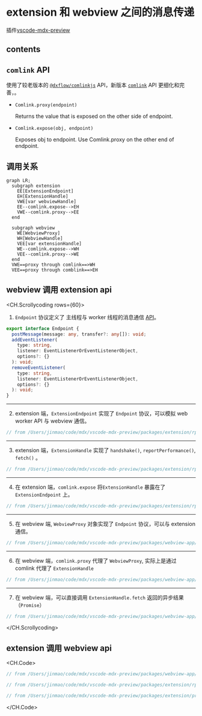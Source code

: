 # extension 和 webview 之间的消息传递

插件[vscode-mdx-preview](./start)

## contents

## `comlink` API

使用了较老版本的 [`@dxflow/comlinkjs`](https://www.npmjs.com/package/@dxflow/comlinkjs) API，新版本 [`comlink`]() API 更细化和完善，。

- `Comlink.proxy(endpoint)`

  Returns the value that is exposed on the other side of endpoint.

- `Comlink.expose(obj, endpoint)`

  Exposes obj to endpoint. Use Comlink.proxy on the other end of endpoint.

## 调用关系

```mermaid
graph LR;
  subgraph extension
    EE[ExtensionEndpoint]
    EH[ExtensionHandle]
    VWE[var webviewHandle]
    EE--comlink.expose-->EH
    VWE--comlink.proxy-->EE
  end

  subgraph webview
    WE[WebviewProxy]
    WH[WebviewHandle]
    VEE[var extensionHandle]
    WE--comlink.expose-->WH
    VEE--comlink.proxy-->WE
  end
  VWE==proxy through comlink==>WH
  VEE==proxy through comblink==>EH
```

## webview 调用 extension api

<CH.Scrollycoding rows={60}>

1. `Endpoint` 协议定义了 主线程与 worker 线程的消息通信 [API](https://developer.mozilla.org/en-US/docs/Web/API/Worker)。

```ts
export interface Endpoint {
  postMessage(message: any, transfer?: any[]): void;
  addEventListener(
    type: string,
    listener: EventListenerOrEventListenerObject,
    options?: {}
  ): void;
  removeEventListener(
    type: string,
    listener: EventListenerOrEventListenerObject,
    options?: {}
  ): void;
}
```

---

2. extension 端，`ExtensionEndpoint` 实现了 `Endpoint` 协议，可以模拟 web worker API 与 webview 通信。

```ts initRPCExtensionSide focus=3
// from /Users/jinmao/code/mdx/vscode-mdx-preview/packages/extension/rpc-extension.ts 9:19
```

---

3. extension 端，`ExtensionHandle` 实现了 `handshake()`, `reportPerformance()`, `fetch()` 。

```ts ExtensionHandle focus=1,7,11,17
// from /Users/jinmao/code/mdx/vscode-mdx-preview/packages/extension/rpc-extension-handle.ts 6:25
```

---

4. 在 extension 端，`comlink.expose` 将`ExtensionHandle` 暴露在了 `ExtensionEndpoint` 上。

```ts initRPCExtensionSide focus=3,5:7
// from /Users/jinmao/code/mdx/vscode-mdx-preview/packages/extension/rpc-extension.ts 68:79
```

---

5. 在 webview 端, `WebviewProxy` 对象实现了 `Endpoint` 协议，可以与 extension 通信。

```ts rpc-webview-handle focus=4,12
// from /Users/jinmao/code/mdx/vscode-mdx-preview/packages/webview-app/src/rpc-webview.ts 6:17
```

---

6. 在 webview 端，`comlink.proxy` 代理了 `WebviewProxy`, 实际上是通过 comlink 代理了 `ExtensionHandle`

```ts rpc-webview.ts focus=4,5
// from /Users/jinmao/code/mdx/vscode-mdx-preview/packages/webview-app/src/rpc-webview.ts 20:31
```

---

7. 在 webview 端，可以直接调用 `ExtensionHandle.fetch` 返回的异步结果（`Promise`）

```ts rpcFetcher focus=1,20,43
// from /Users/jinmao/code/mdx/vscode-mdx-preview/packages/webview-app/src/evaluate.ts 9:55
```

</CH.Scrollycoding>

## extension 调用 webview api

<CH.Code>
```ts rpc-webview.ts focus=2,7:9
// from /Users/jinmao/code/mdx/vscode-mdx-preview/packages/webview-app/src/rpc-webview.ts 20:31
```

```ts rpc-extension.ts focus=1,8:9
// from /Users/jinmao/code/mdx/vscode-mdx-preview/packages/extension/rpc-extension.ts 69:79
```

```ts preview/evaluate-in-webview.ts focus=14,29
// from /Users/jinmao/code/mdx/vscode-mdx-preview/packages/extension/preview/evaluate-in-webview.ts
```

</CH.Code>
